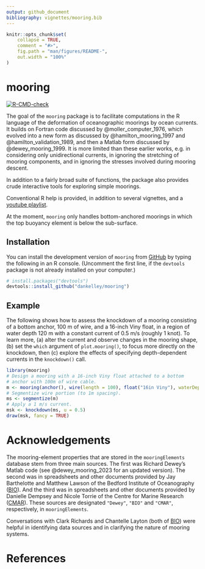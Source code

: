 ```yaml
---
output: github_document
bibliography: vignettes/mooring.bib
---
```


<!-- README.md is generated from README.Rmd, so please edit the latter. -->

```r
knitr::opts_chunk$set(
    collapse = TRUE,
    comment = "#>",
    fig.path = "man/figures/README-",
    out.width = "100%"
)
```

# mooring

<!-- badges: start -->
[![R-CMD-check](https://github.com/dankelley/mooring/actions/workflows/R-CMD-check.yaml/badge.svg)](https://github.com/dankelley/mooring/actions/workflows/R-CMD-check.yaml)

<!-- badges: end -->



The goal of the `mooring` package is to facilitate computations in the
R language of the deformation of oceanographic moorings by ocean
currents. It builds on Fortran code discussed by
@moller_computer_1976, which evolved into a new form as discussed by
@hamilton_mooring_1997 and @hamilton_validation_1989, and then a
Matlab form discussed by @dewey_mooring_1999. It is more limited than
these earlier works, e.g. in considering only unidirectional currents,
in ignoring the stretching of mooring components, and in ignoring the
stresses involved during mooring descent.

In addition to a fairly broad suite of functions, the package also provides
crude interactive tools for exploring simple moorings.

Conventional R help is provided, in addition to several vignettes, and a
[youtube
playlist](https://youtube.com/playlist?list=PLgOXS4jiqJftEEw-jS_V4edXWpaojcw-J&si=xkM2cH3u_e1gdsWU).

At the moment, `mooring` only handles bottom-anchored moorings in which the top
buoyancy element is below the sub-surface.

## Installation

You can install the development version of `mooring` from
[GitHub](https://github.com/) by typing the following in an R console.
(Uncomment the first line, if the `devtools` package is not already installed
on your computer.)

``` r
# install.packages("devtools")
devtools::install_github("dankelley/mooring")
```
## Example

The following shows how to assess the knockdown of a mooring consisting of a
bottom anchor, 100 m of wire, and a 16-inch Viny float, in a region of
water depth 120 m with a constant current of 0.5 m/s (roughly 1 knot).  To
learn more, (a) alter the current and observe changes in the
mooring shape, (b) set the `which` argument of `plot.mooring()`, to focus more
directly on the knockdown, then (c) explore the effects of specifying
depth-dependent currents in the `knockdown()` call.

```r
library(mooring)
# Design a mooring with a 16-inch Viny float attached to a bottom
# anchor with 100m of wire cable.
m <- mooring(anchor(), wire(length = 100), float("16in Viny"), waterDepth = 120)
# Segmentize wire portion (to 1m spacing).
ms <- segmentize(m)
# Apply a 1 m/s current.
msk <- knockdown(ms, u = 0.5)
draw(msk, fancy = TRUE)
```

# Acknowledgements 

The mooring-element properties that are stored in the
`mooringElements` database stem from three main sources. The first was
Richard Dewey's Matlab code (see @dewey_mooring_2023 for an updated
version). The second was in spreadsheets and other documents provided
by Jay Barthelotte and Matthew Lawson of the Bedford Institute of
Oceanography ([BIO](https://www.bio.gc.ca/index-en.php)). And the
third was in spreadsheets and other documents provided by Danielle
Dempsey and Nicole Torrie of the Centre for Marine Research
([CMAR](https://cmar.ca)). These sources are designated `"Dewey"`,
`"BIO"` and `"CMAR"`, respectively, in `mooringElements`.

Conversations with Clark Richards and Chantelle Layton (both of
[BIO](https://www.bio.gc.ca/index-en.php)) were helpful in identifying data
sources and in clarifying the nature of mooring systems.


# References
